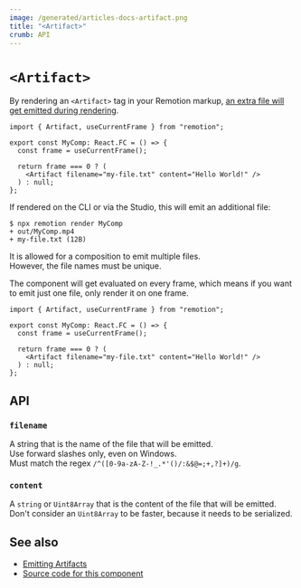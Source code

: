 ```yaml
---
image: /generated/articles-docs-artifact.png
title: "<Artifact>"
crumb: API
---
```


# `<Artifact>`<AvailableFrom v="4.0.176"/>

By rendering an `<Artifact>` tag in your Remotion markup, [an extra file will get emitted during rendering](/docs/artifacts).

```tsx twoslash title="MyComp.tsx"
import { Artifact, useCurrentFrame } from "remotion";

export const MyComp: React.FC = () => {
  const frame = useCurrentFrame();

  return frame === 0 ? (
    <Artifact filename="my-file.txt" content="Hello World!" />
  ) : null;
};
```

If rendered on the CLI or via the Studio, this will emit an additional file:

```
$ npx remotion render MyComp
+ out/MyComp.mp4
+ my-file.txt (12B)
```

It is allowed for a composition to emit multiple files.  
However, the file names must be unique.

The component will get evaluated on every frame, which means if you want to emit just one file, only render it on one frame.

```tsx twoslash title="❌ Will generate an asset on every frame and throw an error because the file name is not unique"
import { Artifact, useCurrentFrame } from "remotion";

export const MyComp: React.FC = () => {
  const frame = useCurrentFrame();

  return frame === 0 ? (
    <Artifact filename="my-file.txt" content="Hello World!" />
  ) : null;
};
```

## API

### `filename`

A string that is the name of the file that will be emitted.  
Use forward slashes only, even on Windows.  
Must match the regex `/^([0-9a-zA-Z-!_.*'()/:&$@=;+,?]+)/g`.

### `content`

A `string` or `Uint8Array` that is the content of the file that will be emitted. Don't consider an `Uint8Array` to be faster, because it needs to be serialized.

## See also

- [Emitting Artifacts](/docs/artifacts)
- [Source code for this component](https://github.com/remotion-dev/remotion/blob/main/packages/core/src/components/Artifact.tsx)
